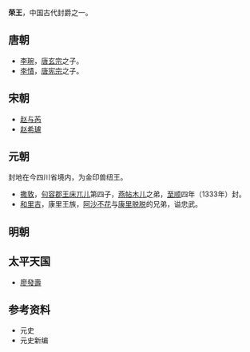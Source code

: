 '''荣王'''，中国古代封爵之一。
==唐朝==
*[[李琬_(唐朝)|李琬]]，[[唐玄宗|唐玄宗]]之子。
*[[李㥽|李㥽]]，[[唐宪宗|唐宪宗]]之子。

==宋朝==
*[[赵与芮|赵与芮]]
*[[赵希瓐|赵希瓐]]
==元朝==
封地在今四川省境内，为金印兽纽王。
*[[撒敦|撒敦]]，[[句容郡王|句容郡王]][[床兀儿|床兀儿]]第四子，[[燕帖木儿|燕帖木儿]]之弟，[[至顺|至顺]]四年（1333年）封。
*[[和里吉|和里吉]]，康里王族，[[阿沙不花|阿沙不花]]与[[康里脱脱|康里脱脱]]的兄弟，谥忠武。

==明朝==
{{main|明朝藩王列表 (榮王系)}}

==太平天国==
*[[廖發壽|廖發壽]]
==参考资料==
*元史
*元史新编

{{Disambig|R|Cat=二字中国王爵消歧义}}